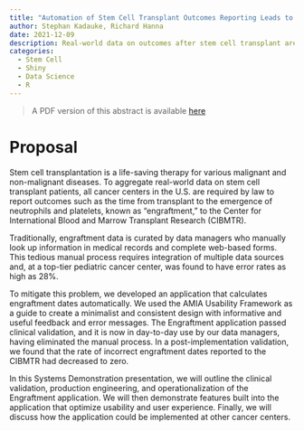 ```yaml
---
title: "Automation of Stem Cell Transplant Outcomes Reporting Leads to Dramatic Reduction of Errors Reported to Real-World Data Registry"
author: Stephan Kadauke, Richard Hanna
date: 2021-12-09
description: Real-world data on outcomes after stem cell transplant are aggregated in the international CIBMTR registry. The process of determining engraftment, a key outcome after transplant, is manual, tedious, error-prone. In this talk, we present an application we built and deployed at our center that virtually eliminated errors in engraftment dates reported to the CIBMTR.
categories:
  - Stem Cell
  - Shiny
  - Data Science
  - R
---
```


> A PDF version of this abstract is available [here](https://drive.google.com/file/d/1VxdETMle70FDS3jzBI-SyS_rBGl6ddYE/view?usp=share_link)

# Proposal

Stem cell transplantation is a life-saving therapy for various malignant and non-malignant diseases. To aggregate real-world data on stem cell transplant patients, all cancer centers in the U.S. are required by law to report outcomes such as the time from transplant to the emergence of neutrophils and platelets, known as "engraftment," to the Center for International Blood and Marrow Transplant Research (CIBMTR).

Traditionally, engraftment data is curated by data managers who manually look up information in medical records and complete web-based forms. This tedious manual process requires integration of multiple data sources and, at a top-tier pediatric cancer center, was found to have error rates as high as 28%.

To mitigate this problem, we developed an application that calculates engraftment dates automatically. We used the AMIA Usability Framework as a guide to create a minimalist and consistent design with informative and useful feedback and error messages. The Engraftment application passed clinical validation, and it is now in day-to-day use by our data managers, having eliminated the manual process. In a post-implementation validation, we found that the rate of incorrect engraftment dates reported to the CIBMTR had decreased to zero.

In this Systems Demonstration presentation, we will outline the clinical validation, production engineering, and operationalization of the Engraftment application. We will then demonstrate features built into the application that optimize usability and user experience. Finally, we will discuss how the application could be implemented at other cancer centers.
